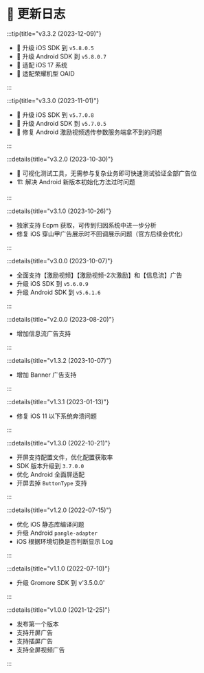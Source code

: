 # 🔖 更新日志

:::tip{title="v3.3.2 (2023-12-09)"}

* 🍎 升级 iOS SDK 到 `v5.8.0.5`
* 🤖 升级 Android SDK 到 `v5.8.0.7`
* 📱 适配 iOS 17 系统
* 📱 适配荣耀机型 OAID

:::

:::tip{title="v3.3.0 (2023-11-01)"}

* 🤖 升级 iOS SDK 到 `v5.7.0.8`
* 🍎 升级 Android SDK 到 `v5.7.0.5`
* 🐛 修复 Android 激励视频透传参数服务端拿不到的问题

:::


:::details{title="v3.2.0 (2023-10-30)"}

* 🧪 可视化测试工具，无需参与复杂业务即可快速测试验证全部广告位
* 🏗️ 解决 Android 新版本初始化方法过时问题

:::

:::details{title="v3.1.0 (2023-10-26)"}

* 独家支持 Ecpm 获取，可传到归因系统中进一步分析
* 修复 iOS 穿山甲广告展示时不回调展示问题（官方后续会优化）

:::

:::details{title="v3.0.0 (2023-10-07)"}

* 全面支持【激励视频】【激励视频-2次激励】和【信息流】广告
* 升级 iOS SDK 到 `v5.6.0.9`
* 升级 Android SDK 到 `v5.6.1.6`

:::

:::details{title="v2.0.0 (2023-08-20)"}

* 增加信息流广告支持

:::

:::details{title="v1.3.2 (2023-10-07)"}

* 增加 Banner 广告支持

:::

:::details{title="v1.3.1 (2023-01-13)"}

* 修复 iOS 11 以下系统奔溃问题

:::

:::details{title="v1.3.0 (2022-10-21)"}

* 开屏支持配置文件，优化配置获取率
* SDK 版本升级到 `3.7.0.0`
* 优化 Android 全面屏适配
* 开屏去掉 `ButtonType` 支持

:::

:::details{title="v1.2.0 (2022-07-15)"}

* 优化 iOS 静态库编译问题
* 升级 Android `pangle-adapter`
* iOS 根据环境切换是否判断显示 Log

:::

:::details{title="v1.1.0 (2022-07-10)"}

* 升级 Gromore SDK 到 v'3.5.0.0'

:::

:::details{title="v1.0.0 (2021-12-25)"}

* 发布第一个版本
* 支持开屏广告
* 支持插屏广告
* 支持全屏视频广告

:::